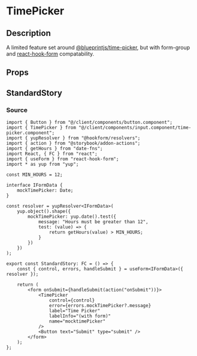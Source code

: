 
<Meta title="general/inputs/time-picker" component={TimePicker} />

# TimePicker

## Description
A limited feature set around
[@blueprintjs/time-picker](https://blueprintjs.com/docs/#datetime/timepicker), but with form-group
and [react-hook-form](https://react-hook-form.com/) compatability.

## Props
<Props of={TimePicker} />

## StandardStory
<Preview>
	<Story name="standard">
		<StandardStory />
	</Story>
</Preview>

### Source
```tsx
import { Button } from "@/client/components/button.component";
import { TimePicker } from "@/client/components/input.component/time-picker.component";
import { yupResolver } from "@hookform/resolvers";
import { action } from "@storybook/addon-actions";
import { getHours } from "date-fns";
import React, { FC } from "react";
import { useForm } from "react-hook-form";
import * as yup from "yup";

const MIN_HOURS = 12;

interface IFormData {
	mockTimePicker: Date;
}

const resolver = yupResolver<IFormData>(
	yup.object().shape({
		mockTimePicker: yup.date().test({
			message: "Hours must be greater than 12",
			test: (value) => {
				return getHours(value) > MIN_HOURS;
			}
		})
	})
);

export const StandardStory: FC = () => {
	const { control, errors, handleSubmit } = useForm<IFormData>({ resolver });

	return (
		<form onSubmit={handleSubmit(action("onSubmit"))}>
			<TimePicker
				control={control}
				error={errors.mockTimePicker?.message}
				label="Time Picker"
				labelInfo="(with form)"
				name="mocktimePicker"
			/>
			<Button text="Submit" type="submit" />
		</form>
	);
};
```
